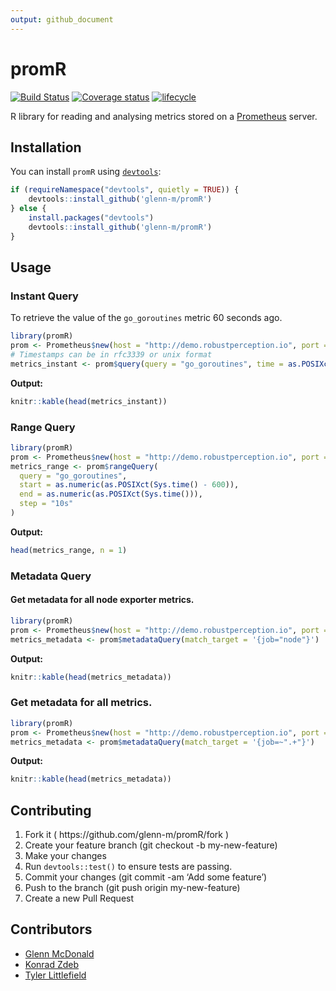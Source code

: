 ```yaml
---
output: github_document
---
```

<!-- README.md is generated from README.Rmd. Please edit that file -->
# promR

[![Build Status](https://travis-ci.org/glenn-m/promR.svg?branch=master)](https://travis-ci.org/glenn-m/promR) 
[![Coverage status](https://codecov.io/gh/glenn-m/promR/branch/master/graph/badge.svg)](https://codecov.io/github/glenn-m/promR?branch=master) [![lifecycle](https://img.shields.io/badge/lifecycle-experimental-orange.svg)](https://www.tidyverse.org/lifecycle/#experimental)

R library for reading and analysing metrics stored on a [Prometheus](https://prometheus.io/) server.

## Installation

You can install `promR` using [`devtools`](https://github.com/r-lib/devtools):

```r
if (requireNamespace("devtools", quietly = TRUE)) {
    devtools::install_github('glenn-m/promR')
} else {
    install.packages("devtools")
    devtools::install_github('glenn-m/promR')
}
```

## Usage

### Instant Query

To retrieve the value of the `go_goroutines` metric 60 seconds ago.

```r
library(promR)
prom <- Prometheus$new(host = "http://demo.robustperception.io", port = 9090)
# Timestamps can be in rfc3339 or unix format
metrics_instant <- prom$query(query = "go_goroutines", time = as.POSIXct(Sys.time() - 60))
```
**Output:**
```r
knitr::kable(head(metrics_instant))
```

### Range Query

```r
library(promR)
prom <- Prometheus$new(host = "http://demo.robustperception.io", port = 9090)
metrics_range <- prom$rangeQuery(
  query = "go_goroutines",
  start = as.numeric(as.POSIXct(Sys.time() - 600)),
  end = as.numeric(as.POSIXct(Sys.time())),
  step = "10s"
)
```
**Output:**
```r
head(metrics_range, n = 1)
```

### Metadata Query

#### Get metadata for all node exporter metrics.

```r
library(promR)
prom <- Prometheus$new(host = "http://demo.robustperception.io", port = 9090)
metrics_metadata <- prom$metadataQuery(match_target = '{job="node"}')
```
**Output:**
```r
knitr::kable(head(metrics_metadata))
```

### Get metadata for all metrics.

```r
library(promR)
prom <- Prometheus$new(host = "http://demo.robustperception.io", port = 9090)
metrics_metadata <- prom$metadataQuery(match_target = '{job=~".+"}')
```
**Output:**
```r
knitr::kable(head(metrics_metadata))
```

## Contributing

1.  Fork it ( https://github.com/glenn-m/promR/fork )
2.  Create your feature branch (git checkout -b my-new-feature)
3.  Make your changes
4.  Run `devtools::test()` to ensure tests are passing.
5.  Commit your changes (git commit -am 'Add some feature')
6.  Push to the branch (git push origin my-new-feature)
7.  Create a new Pull Request

## Contributors

- [Glenn McDonald](https://github.com/glenn-m)
- [Konrad Zdeb](https://github.com/konradedgar)
- [Tyler Littlefield](https://github.com/tyluRp)
